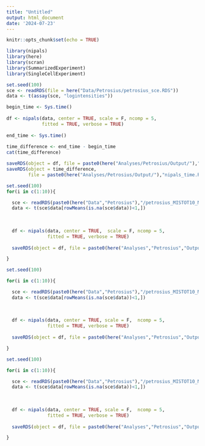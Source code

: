 ```yaml
---
title: "Untitled"
output: html_document
date: '2024-07-23'
---
```


```r
knitr::opts_chunk$set(echo = TRUE)
```

```r
library(nipals)
library(here)
library(scran)
library(SummarizedExperiment)
library(SingleCellExperiment)
```

```r
set.seed(100)
sce <- readRDS(file = here("Data/Petrosius/petrosius_sce.RDS"))
data <- t(assay(sce, "logintensities"))

begin_time <- Sys.time()
  
df <- nipals(data, center = TRUE, scale = F, ncomp = 5, 
             fitted = TRUE, verbose = TRUE)
  
end_time <- Sys.time()
  
time_difference <- end_time - begin_time
cat(time_difference)

saveRDS(object = df, file = paste0(here("Analyses/Petrosius/Output/"),"nipals_sce.RDS"))
saveRDS(object = time_difference, 
        file = paste0(here("Analyses/Petrosius/Output/"),"nipals_time.RDS"))

```

```r
set.seed(100)
for(i in c(1:10)){

  sce <- readRDS(paste0(here("Data","Petrosius"),"/petrosius_MISTOT10_MNAR25_", i, ".RDS"))
  data <- t(sce$data[rowMeans(is.na(sce$data))<1,])
  
  
  
  df <- nipals(data, center = TRUE,  scale = F, ncomp = 5, 
               fitted = TRUE, verbose = TRUE)
    
  saveRDS(object = df, file = paste0(here("Analyses","Petrosius","Output"),"/nipals_MISTOT10_MNAR25_", i, ".RDS"))

}
```

```r
set.seed(100)

for(i in c(1:10)){

  sce <- readRDS(paste0(here("Data","Petrosius"),"/petrosius_MISTOT10_MNAR50_", i, ".RDS"))
  data <- t(sce$data[rowMeans(is.na(sce$data))<1,])
  
  
  
  df <- nipals(data, center = TRUE, scale = F,  ncomp = 5, 
               fitted = TRUE, verbose = TRUE)
    
  saveRDS(object = df, file = paste0(here("Analyses","Petrosius","Output"),"/nipals_MISTOT10_MNAR50_", i, ".RDS"))

}
```


```r
set.seed(100)

for(i in c(1:10)){

  sce <- readRDS(paste0(here("Data","Petrosius"),"/petrosius_MISTOT10_MNAR75_", i, ".RDS"))
  data <- t(sce$data[rowMeans(is.na(sce$data))<1,])
  
  
  
  df <- nipals(data, center = TRUE, scale = F,  ncomp = 5, 
               fitted = TRUE, verbose = TRUE)
    
  saveRDS(object = df, file = paste0(here("Analyses","Petrosius","Output"),"/nipals_MISTOT10_MNAR75_", i, ".RDS"))

}


```
